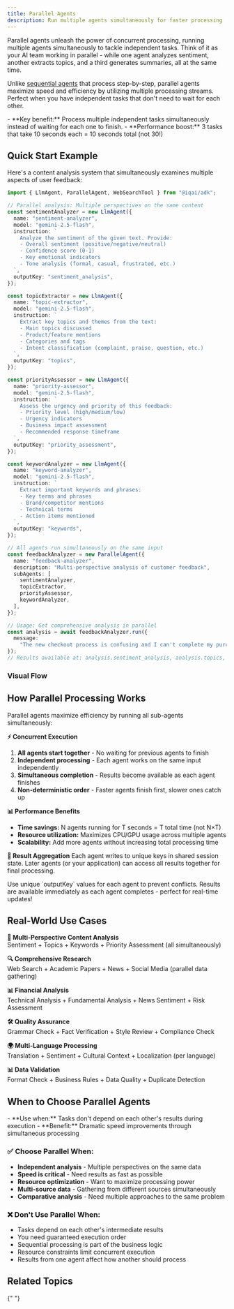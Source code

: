 ```yaml
---
title: Parallel Agents
description: Run multiple agents simultaneously for faster processing
---
```



Parallel agents unleash the power of concurrent processing, running multiple agents simultaneously to tackle independent tasks. Think of it as your AI team working in parallel - while one agent analyzes sentiment, another extracts topics, and a third generates summaries, all at the same time.

Unlike [sequential agents](/docs/framework/agents/workflow-agents/sequential-agents) that process step-by-step, parallel agents maximize speed and efficiency by utilizing multiple processing streams. Perfect when you have independent tasks that don't need to wait for each other.

<Callout type="success" title="Speed Through Parallelism">
  - **Key benefit:** Process multiple independent tasks simultaneously instead of waiting for each one to finish.
  - **Performance boost:** 3 tasks that take 10 seconds each = 10 seconds total (not 30!)
</Callout>

## Quick Start Example

Here's a content analysis system that simultaneously examines multiple aspects of user feedback:

```typescript
import { LlmAgent, ParallelAgent, WebSearchTool } from "@iqai/adk";

// Parallel analysis: Multiple perspectives on the same content
const sentimentAnalyzer = new LlmAgent({
  name: "sentiment-analyzer",
  model: "gemini-2.5-flash",
  instruction: `
    Analyze the sentiment of the given text. Provide:
    - Overall sentiment (positive/negative/neutral)
    - Confidence score (0-1)
    - Key emotional indicators
    - Tone analysis (formal, casual, frustrated, etc.)
  `,
  outputKey: "sentiment_analysis",
});

const topicExtractor = new LlmAgent({
  name: "topic-extractor",
  model: "gemini-2.5-flash",
  instruction: `
    Extract key topics and themes from the text:
    - Main topics discussed
    - Product/feature mentions
    - Categories and tags
    - Intent classification (complaint, praise, question, etc.)
  `,
  outputKey: "topics",
});

const priorityAssessor = new LlmAgent({
  name: "priority-assessor",
  model: "gemini-2.5-flash",
  instruction: `
    Assess the urgency and priority of this feedback:
    - Priority level (high/medium/low)
    - Urgency indicators
    - Business impact assessment
    - Recommended response timeframe
  `,
  outputKey: "priority_assessment",
});

const keywordAnalyzer = new LlmAgent({
  name: "keyword-analyzer",
  model: "gemini-2.5-flash",
  instruction: `
    Extract important keywords and phrases:
    - Key terms and phrases
    - Brand/competitor mentions
    - Technical terms
    - Action items mentioned
  `,
  outputKey: "keywords",
});

// All agents run simultaneously on the same input
const feedbackAnalyzer = new ParallelAgent({
  name: "feedback-analyzer",
  description: "Multi-perspective analysis of customer feedback",
  subAgents: [
    sentimentAnalyzer,
    topicExtractor,
    priorityAssessor,
    keywordAnalyzer,
  ],
});

// Usage: Get comprehensive analysis in parallel
const analysis = await feedbackAnalyzer.run({
  message:
    "The new checkout process is confusing and I can't complete my purchase!",
});
// Results available at: analysis.sentiment_analysis, analysis.topics, analysis.priority_assessment, analysis.keywords
```

### Visual Flow

<Mermaid
  chart="
flowchart TD
  U[User or Upstream] --> P[ParallelAgent]
  P --> A[Agent A]
  P --> B[Agent B]
  P --> C[Agent C]
  A -. writes state: a_key .-> P
  B -. writes state: b_key .-> P
  C -. writes state: c_key .-> P
  P --> G[Gather/Synthesize]
  G -. reads a_key,b_key,c_key .-> P
"
/>

## How Parallel Processing Works

Parallel agents maximize efficiency by running all sub-agents simultaneously:

**⚡ Concurrent Execution**

1. **All agents start together** - No waiting for previous agents to finish
2. **Independent processing** - Each agent works on the same input independently
3. **Simultaneous completion** - Results become available as each agent finishes
4. **Non-deterministic order** - Faster agents finish first, slower ones catch up

**📊 Performance Benefits**

- **Time savings:** N agents running for T seconds = T total time (not N×T)
- **Resource utilization:** Maximizes CPU/GPU usage across multiple agents
- **Scalability:** Add more agents without increasing total processing time

**🔄 Result Aggregation**
Each agent writes to unique keys in shared session state. Later agents (or your application) can access all results together for final processing.

<Callout type="info" title="State Management">
  Use unique `outputKey` values for each agent to prevent conflicts. Results are available immediately as each agent completes - perfect for real-time updates!
</Callout>

## Real-World Use Cases

**📝 Multi-Perspective Content Analysis**  
Sentiment + Topics + Keywords + Priority Assessment (all simultaneously)

**🔍 Comprehensive Research**  
Web Search + Academic Papers + News + Social Media (parallel data gathering)

**📊 Financial Analysis**  
Technical Analysis + Fundamental Analysis + News Sentiment + Risk Assessment

**🛠️ Quality Assurance**  
Grammar Check + Fact Verification + Style Review + Compliance Check

**🌍 Multi-Language Processing**  
Translation + Sentiment + Cultural Context + Localization (per language)

**📊 Data Validation**  
Format Check + Business Rules + Data Quality + Duplicate Detection

## When to Choose Parallel Agents

<Callout type="success" title="Perfect For Independent Tasks">
  - **Use when:** Tasks don't depend on each other's results during execution
  - **Benefit:** Dramatic speed improvements through simultaneous processing
</Callout>

### ✅ Choose Parallel When:

- **Independent analysis** - Multiple perspectives on the same data
- **Speed is critical** - Need results as fast as possible
- **Resource optimization** - Want to maximize processing power
- **Multi-source data** - Gathering from different sources simultaneously
- **Comparative analysis** - Need multiple approaches to the same problem

### ❌ Don't Use Parallel When:

- Tasks depend on each other's intermediate results
- You need guaranteed execution order
- Sequential processing is part of the business logic
- Resource constraints limit concurrent execution
- Results from one agent affect how another should process

## Related Topics

<Cards>
  <Card
    title="🔄 Sequential Agents"
    description="Step-by-step processing when order and dependencies matter"
    href="/docs/framework/agents/workflow-agents/sequential-agents"
  />

{" "}
<Card
  title="🔁 Loop Agents"
  description="Iterative processing with retry logic and refinement"
  href="/docs/framework/agents/workflow-agents/loop-agents"
/>

  <Card
    title="🏗️ Agent Builder"
    description="Fluent API for creating parallel workflows with asParallel()"
    href="/docs/framework/agents/agent-builder"
  />
  
  <Card
    title="🤖 LLM Agents"
    description="Individual agents that power parallel processing workflows"
    href="/docs/framework/agents/llm-agents"
  />
</Cards>
